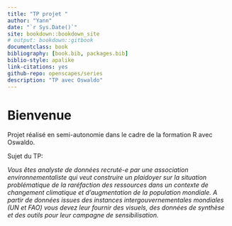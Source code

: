 ```yaml
---
title: "TP projet "
author: "Yann"
date: "`r Sys.Date()`"
site: bookdown::bookdown_site
# output: bookdown::gitbook
documentclass: book
bibliography: [book.bib, packages.bib]
biblio-style: apalike
link-citations: yes
github-repo: openscapes/series
description: "TP avec Oswaldo"
---
```


# Bienvenue

Projet réalisé en semi-autonomie dans le cadre de la formation R avec Oswaldo.

Sujet du TP:

*Vous êtes analyste de données recruté-e par une association environnementaliste qui veut construire un plaidoyer sur la situation problématique de la raréfaction des ressources dans un contexte de changement climatique et d'augmentation de la population mondiale. A partir de données issues des instances intergouvernementales mondiales (UN et FAO) vous devez leur fournir des visuels, des données de synthèse et des outils pour leur campagne de sensibilisation.*

